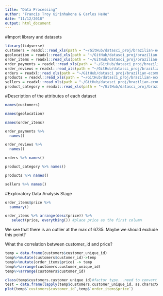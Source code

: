 ```yaml
---
title: "Data Processing"
author: "Francis Troy Kirinhakone & Carlos HeHe"
date: "11/12/2018"
output: html_document
---
```

#Import library and datasets
```r
library(tidyverse)
customers = readxl::read_xls(path = "~/GitHub/datasci_proj/brazilian-ecommerce_ver6/olist_customers_dataset.xls")
geolocation = readxl::read_xls(path = "~/GitHub/datasci_proj/brazilian-ecommerce_ver6/olist_geolocation_dataset.xls")
order_items = readxl::read_xls(path = "~/GitHub/datasci_proj/brazilian-ecommerce_ver6/olist_order_items_dataset.xls")
order_payments = readxl::read_xls(path = "~/GitHub/datasci_proj/brazilian-ecommerce_ver6/olist_order_payments_dataset.xls")
order_reviews = readxl::read_xls(path = "~/GitHub/datasci_proj/brazilian-ecommerce_ver6/olist_order_reviews_dataset.xls")
orders = readxl::read_xls(path = "~/GitHub/datasci_proj/brazilian-ecommerce_ver6/olist_orders_dataset.xls")
products = readxl::read_xls(path = "~/GitHub/datasci_proj/brazilian-ecommerce_ver6/olist_products_dataset.xls")
sellers = readxl::read_xls(path = "~/GitHub/datasci_proj/brazilian-ecommerce_ver6/olist_sellers_dataset.xls")
product_category = readxl::read_xls(path = "~/GitHub/datasci_proj/brazilian-ecommerce_ver6/product_category_name_translation.xls")
```

#Description of the attributes of each dataset
```r
names(customers)
```
```r
names(geolocation)
```
```r
names(order_items)
```
```r
order_payments %>%
  names()
```
```r
order_reviews %>%
  names()
```
```r
orders %>% names()
```
```r
product_category %>% names()
```
```r
products %>% names()
```
```r
sellers %>% names()
```

#Exploratory Data Analysis Stage
```r
order_items$price %>%
  summary()

order_items %>% arrange(desc(price)) %>%
   select(price, everything()) #place price as the first column
```
We see that there is an outlier at the max of 6735. Maybe we should exclude this point?

What the correlation between customer_id and price?
```r
temp = data.frame(customers$customer_unique_id)
temp%>%mutate(customers$customer_id)->temp
temp%>%mutate(order_items$price) -> temp
temp%>%arrange(customers.customer_unique_id)
temp%>%arrange(customers$customer_id)

class(temp$customers.customer_unique_id)#factor type...need to convert to string
test = data.frame(lapply(temp$customers.customer_unique_id, as.character))
plot(temp$`customers$customer_id`,temp$`order_items$price`)
```



